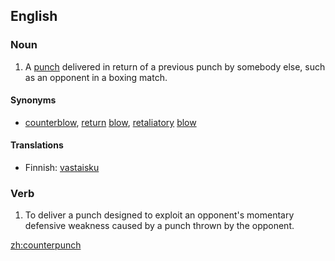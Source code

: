==English==

===Noun===
{{en-noun|es}}

# A [[punch]] delivered in return of a previous punch by somebody else, such as an opponent in a boxing match.

====Synonyms====
*{{sense|punch in return of opponent's punch}} [[counterblow]], [[return]] [[blow]], [[retaliatory]] [[blow]]

====Translations====
{{trans-top|punch delivered in return of a previous punch by somebody else}}
*Finnish: [[vastaisku]]
{{trans-mid}}
{{trans-bottom}}

===Verb===
{{en-verb|es}}

# To deliver a punch designed to exploit an opponent's momentary defensive weakness caused by a punch thrown by the opponent.


[[zh:counterpunch]]